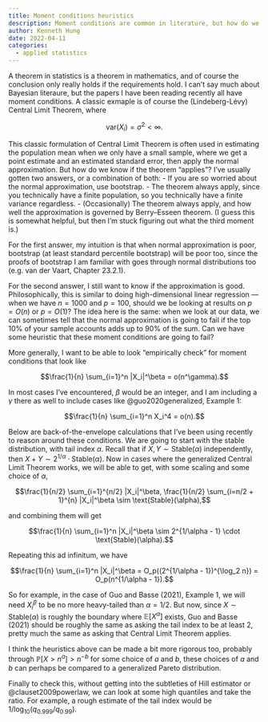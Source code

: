 ```yaml
---
title: Moment conditions heuristics
description: Moment conditions are common in literature, but how do we assess if they reasonably apply?
author: Kenneth Hung
date: 2022-04-11
categories:
  - applied statistics
---
```


A theorem in statistics is a theorem in mathematics, and of course the conclusion only really holds if the requirements hold. I can't say much about Bayesian literaure, but the papers I have been reading recently all have moment conditions. A classic exmaple is of course the (Lindeberg-Lévy) Central Limit Theorem, where

$$\text{var}(X_i) = \sigma^2 < \infty.$$

This classic formulation of Central Limit Theorem is often used in estimating the population mean when we only have a small sample, where we get a point estimate and an estimated standard error, then apply the normal approximation. But how do we know if the theorem "applies"? I've usually gotten two answers, or a combination of both:
- If you are so worried about the normal approximation, use bootstrap.
- The theorem always apply, since you technically have a finite population, so you technically have a finite variance regardless.
- (Occasionally) The theorem always apply, and how well the approximation is governed by Berry--Esseen theorem. (I guess this is somewhat helpful, but then I'm stuck figuring out what the third moment is.)

For the first answer, my intuition is that when normal approximation is poor, bootstrap (at least standard percentile bootstrap) will be poor too, since the proofs of bootstrap I am familiar with goes through normal distributions too (e.g. van der Vaart, Chapter 23.2.1).

For the second answer, I still want to know if the approximation is good. Philosophically, this is similar to doing high-dimensional linear regression --- when we have $n = 1000$ and $p = 100$, should we be looking at results on $p = O(n)$ or $p = O(1)$? The idea here is the same: when we look at our data, we can sometimes tell that the normal approximation is going to fail if the top 10% of your sample accounts adds up to 90% of the sum. Can we have some heuristic that these moment conditions are going to fail?

More generally, I want to be able to look "empirically check" for moment conditions that look like

$$\frac{1}{n} \sum_{i=1}^n |X_i|^\beta = o(n^\gamma).$$

In most cases I've encountered, $\beta$ would be an integer, and I am including a $\gamma$ there as well to include cases like @guo2020generalized, Example 1:

$$\frac{1}{n} \sum_{i=1}^n X_i^4 = o(n).$$

Below are back-of-the-envelope calculations that I've been using recently to reason around these conditions. We are going to start with the stable distribution, with tail index $\alpha$. Recall that if $X, Y \sim \text{Stable}(\alpha)$ independently, then $X + Y \sim 2^{1/\alpha} \cdot \text{Stable}(\alpha)$. Now in cases where the generalized Central Limit Theorem works, we will be able to get, with some scaling and some choice of $\alpha$,

$$\frac{1}{n/2} \sum_{i=1}^{n/2} |X_i|^\beta, \frac{1}{n/2} \sum_{i=n/2 + 1}^{n} |X_i|^\beta \sim \text{Stable}(\alpha),$$

and combining them will get

$$\frac{1}{n} \sum_{i=1}^n |X_i|^\beta \sim 2^{1/\alpha - 1} \cdot \text{Stable}(\alpha).$$

Repeating this ad infinitum, we have

$$\frac{1}{n} \sum_{i=1}^n |X_i|^\beta = O_p((2^{1/\alpha - 1})^{\log_2 n}) = O_p(n^{1/\alpha - 1}).$$

So for example, in the case of Guo and Basse (2021), Example 1, we will need $X_i^\beta$ to be no more heavy-tailed than $\alpha = 1/2$. But now, since $X \sim \text{Stable}(\alpha)$ is roughly the boundary where $\mathbb{E}[X^\alpha]$ exists, Guo and Basse (2021) should be roughly the same as asking the tail index to be at least 2, pretty much the same as asking that Central Limit Theorem applies.

I think the heuristics above can be made a bit more rigorous too, probably through $\mathbb{P}[X > n^a] > n^{-b}$ for some choice of $a$ and $b$, these choices of $a$ and $b$ can perhaps be compared to a generalized Pareto distribution.

Finally to check this, without getting into the subtleties of Hill estimator or @clauset2009powerlaw, we can look at some high quantiles and take the ratio. For example, a rough estimate of the tail index would be $1 / \log_{10}(q_{0.999} / q_{0.99})$.
